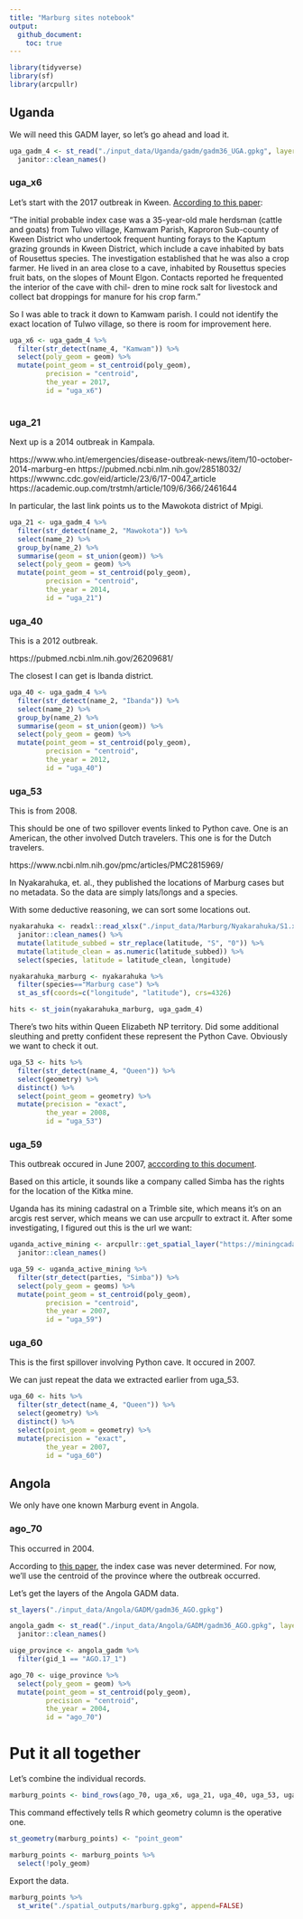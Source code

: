 ```yaml
---
title: "Marburg sites notebook"
output:
  github_document:
    toc: true
---
```


```r
library(tidyverse)
library(sf)
library(arcpullr)
```


## Uganda

We will need this GADM layer, so let's go ahead and load it. 

```r
uga_gadm_4 <- st_read("./input_data/Uganda/gadm/gadm36_UGA.gpkg", layer="gadm36_UGA_4") %>%
  janitor::clean_names()
```


### uga_x6

Let's start with the 2017 outbreak in Kween. [According to this paper](https://researchonline.lshtm.ac.uk/id/eprint/4653965/1/Marburg-virus-disease-outbreak.pdf):

"The initial probable index case was a 35-year-old male herdsman (cattle and goats)
from Tulwo village, Kamwam Parish, Kaproron Sub-county of Kween District who undertook
frequent hunting forays to the Kaptum grazing grounds in Kween District, which include a
cave inhabited by bats of Rousettus species. The investigation established that he was also a
crop farmer. He lived in an area close to a cave, inhabited by Rousettus species fruit bats, on
the slopes of Mount Elgon. Contacts reported he frequented the interior of the cave with chil-
dren to mine rock salt for livestock and collect bat droppings for manure for his crop farm."

So I was able to track it down to Kamwam parish. I could not identify the exact location of Tulwo village, so there is room for improvement here. 


```r
uga_x6 <- uga_gadm_4 %>%
  filter(str_detect(name_4, "Kamwam")) %>%
  select(poly_geom = geom) %>%
  mutate(point_geom = st_centroid(poly_geom),
         precision = "centroid",
         the_year = 2017,
         id = "uga_x6")
  
```

### uga_21

Next up is a 2014 outbreak in Kampala. 

https://www.who.int/emergencies/disease-outbreak-news/item/10-october-2014-marburg-en
https://pubmed.ncbi.nlm.nih.gov/28518032/
https://wwwnc.cdc.gov/eid/article/23/6/17-0047_article
https://academic.oup.com/trstmh/article/109/6/366/2461644

In particular, the last link points us to the Mawokota district of Mpigi. 

```r
uga_21 <- uga_gadm_4 %>%
  filter(str_detect(name_2, "Mawokota")) %>%
  select(name_2) %>%
  group_by(name_2) %>%
  summarise(geom = st_union(geom)) %>%
  select(poly_geom = geom) %>%
  mutate(point_geom = st_centroid(poly_geom),
         precision = "centroid",
         the_year = 2014,
         id = "uga_21")

```





### uga_40

This is a 2012 outbreak.

https://pubmed.ncbi.nlm.nih.gov/26209681/

The closest I can get is Ibanda district. 

```r
uga_40 <- uga_gadm_4 %>%
  filter(str_detect(name_2, "Ibanda")) %>%
  select(name_2) %>% 
  group_by(name_2) %>%
  summarise(geom = st_union(geom)) %>%
  select(poly_geom = geom) %>%
  mutate(point_geom = st_centroid(poly_geom),
         precision = "centroid",
         the_year = 2012,
         id = "uga_40")

```


### uga_53

This is from 2008. 

This should be one of two spillover events linked to Python cave. One is an American, the other involved Dutch travelers. This one is for the Dutch travelers. 

https://www.ncbi.nlm.nih.gov/pmc/articles/PMC2815969/


In Nyakarahuka, et. al., they published the locations of Marburg cases but no metadata. So the data are simply lats/longs and a species. 

With some deductive reasoning, we can sort some locations out. 


```r
nyakarahuka <- readxl::read_xlsx("./input_data/Marburg/Nyakarahuka/S1.xlsx") %>%
  janitor::clean_names() %>%
  mutate(latitude_subbed = str_replace(latitude, "S", "0")) %>%
  mutate(latitude_clean = as.numeric(latitude_subbed)) %>%
  select(species, latitude = latitude_clean, longitude)
```

```r
nyakarahuka_marburg <- nyakarahuka %>%
  filter(species=="Marburg case") %>%
  st_as_sf(coords=c("longitude", "latitude"), crs=4326)
```


```r
hits <- st_join(nyakarahuka_marburg, uga_gadm_4) 
```

There's two hits within Queen Elizabeth NP territory. Did some additional sleuthing and pretty confident these represent the Python Cave. Obviously we want to check it out. 

```r
uga_53 <- hits %>%
  filter(str_detect(name_4, "Queen")) %>%
  select(geometry) %>%
  distinct() %>%
  select(point_geom = geometry) %>%
  mutate(precision = "exact",
         the_year = 2008,
         id = "uga_53")
```

### uga_59

This outbreak occured in June 2007, [acccording to this document](https://academic.oup.com/trstmh/article/109/6/366/2461644?login=true#supplementary-data).

Based on this article, it sounds like a company called Simba has the rights for the location of the Kitka mine. 

Uganda has its mining cadastral on a Trimble site, which means it's on an arcgis rest server, which means we can use arcpullr to extract it. After some investigating, I figured out this is the url we want:


```r
uganda_active_mining <- arcpullr::get_spatial_layer("https://miningcadastre.minerals.go.ug/arcgis/rest/services/Uganda_Licenses/MapServer/2") %>%
  janitor::clean_names()
```


```r
uga_59 <- uganda_active_mining %>%
  filter(str_detect(parties, "Simba")) %>%
  select(poly_geom = geoms) %>%
  mutate(point_geom = st_centroid(poly_geom),
         precision = "centroid",
         the_year = 2007,
         id = "uga_59")

```




### uga_60

This is the first spillover involving Python cave. It occured in 2007. 

We can just repeat the data we extracted earlier from uga_53. 

```r
uga_60 <- hits %>%
  filter(str_detect(name_4, "Queen")) %>%
  select(geometry) %>%
  distinct() %>%
  select(point_geom = geometry) %>%
  mutate(precision = "exact",
         the_year = 2007,
         id = "uga_60")
```


## Angola 

We only have one known Marburg event in Angola. 

### ago_70

This occurred in 2004. 

According to [this paper](https://journals.asm.org/doi/10.1128/JVI.00069-06), the index case was never determined. For now, we'll use the centroid of the province where the outbreak occurred. 

Let's get the layers of the Angola GADM data. 

```r
st_layers("./input_data/Angola/GADM/gadm36_AGO.gpkg")
```

```r
angola_gadm <- st_read("./input_data/Angola/GADM/gadm36_AGO.gpkg", layer = "gadm36_AGO_1") %>%
  janitor::clean_names()
```
```r
uige_province <- angola_gadm %>%
  filter(gid_1 == "AGO.17_1")
```


```r
ago_70 <- uige_province %>%
  select(poly_geom = geom) %>%
  mutate(point_geom = st_centroid(poly_geom),
         precision = "centroid",
         the_year = 2004,
         id = "ago_70")
```

# Put it all together

Let's combine the individual records. 

```r
marburg_points <- bind_rows(ago_70, uga_x6, uga_21, uga_40, uga_53, uga_59, uga_60)
```

This command effectively tells R which geometry column is the operative one.

```r
st_geometry(marburg_points) <- "point_geom"
```

```r
marburg_points <- marburg_points %>%
  select(!poly_geom)
```



Export the data.

```r
marburg_points %>%
  st_write("./spatial_outputs/marburg.gpkg", append=FALSE)
```







